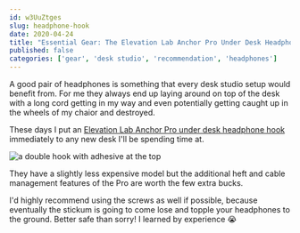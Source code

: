 ```yaml
---
id: w3UuZtges
slug: headphone-hook
date: 2020-04-24
title: "Essential Gear: The Elevation Lab Anchor Pro Under Desk Headphone Hook"
published: false
categories: ['gear', 'desk studio', 'recommendation', 'headphones']
---
```


A good pair of headphones is something that every desk studio setup would benefit from. For me they always end up laying around on top of the desk with a long cord getting in my way and even potentially getting caught up in the wheels of my chaior and destroyed.

These days I put an [Elevation Lab Anchor Pro under desk headphone hook](https://amzn.to/2VZsKMx) immediately to any new desk I'll be spending time at. 

![a double hook with adhesive at the top](https://res.cloudinary.com/badass-courses/image/fetch/v1665602232/https://joelhooks.com/images/elevation-lab-headphone-hook.jpg)

They have a slightly less expensive model but the additional heft and cable management features of the Pro are worth the few extra bucks.

I'd highly recommend using the screws as well if possible, because eventually the stickum is going to come lose and topple your headphones to the ground. Better safe than sorry! I learned by experience 😭